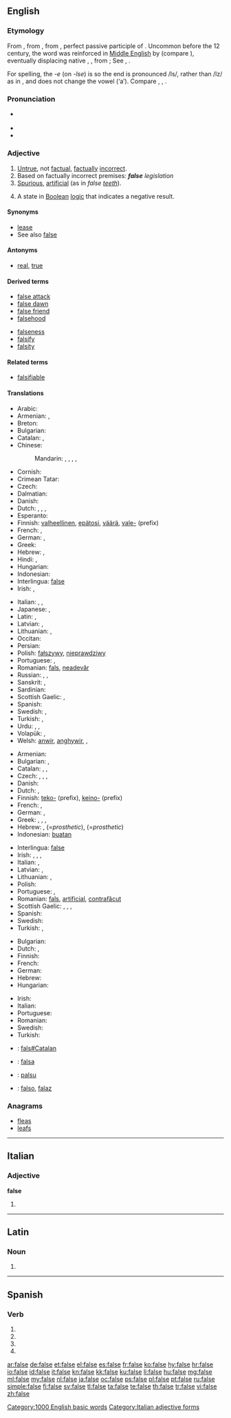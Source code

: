 ==English==
{{wikipedia|dab=false}}

===Etymology===
From {{etyl|enm}} {{term|false|lang=enm}}, from {{etyl|ang}} {{term|fals||false, fraud, falsehood|lang=ang}}, from {{etyl|la}} {{term|falsus||counterfeit, false; falsehood|lang=la}}, perfect passive participle of {{term|fallo|fallō|deceive|lang=la}}. Uncommon before the 12 century, the word was reinforced in [[Middle English]] by {{etyl|roa-nor|-}} {{term|fals|lang=xno}} (compare {{etyl|fro|-}} {{term|faus|lang=fro}}), eventually displacing native {{etyl|enm|-}} {{term|les|lang=enm}}, {{term|lese||false|lang=enm}}, from {{etyl|ang|-}} {{term|leas|lēas|lang=ang}}; See {{l|en|lease}}, {{l|en|leasing}}.

For spelling, the ''-e'' (on ''-lse'') is so the end is pronounced /ls/, rather than /lz/ as in {{term|falls|lang=en}}, and does not change the vowel (‘a’). Compare {{term|else|lang=en}}, {{term|pulse|lang=en}}, {{term|convulse|lang=en}}.

===Pronunciation===
* {{a|US}} {{IPA|/fɑls/|/fɔls/}}
* {{audio|en-us-false.ogg|Audio (US)}}
* {{audio|En-uk-false.ogg|Audio (UK)}}

===Adjective===
{{en-adj|fals|er}}

# [[untrue|Untrue]], not [[factual]], [[factually]] [[incorrect]].
# Based on factually incorrect premises: '''''false''' legislation''
# [[spurious|Spurious]], [[artificial]] (as in ''false [[tooth|teeth]]'').
# {{logic}} A state in [[Boolean]] [[logic]] that indicates a negative result.

====Synonyms====
* [[lease#Etymology_2|lease]]
* See also [[Wikisaurus:false|false]]

====Antonyms====
* {{sense|untrue}} [[real]], [[true]]

====Derived terms====
{{top2}}
* [[false attack]]
* [[false dawn]]
* [[false friend]]
* [[falsehood]]
{{mid2}}
* [[falseness]]
* [[falsify]]
* [[falsity]]
{{bottom}}

====Related terms====
* [[falsifiable]]

====Translations====
{{trans-top|untrue, not factual, wrong}}
* Arabic: {{t|ar|زائف|tr=zaa'if}}
* Armenian: {{t-|hy|կեղծ|tr=keġç}}, {{t-|hy|սխալ|tr=sxal}}
* Breton: {{t|br|gaou}}
* Bulgarian: {{t|bg|грешен|sc=Cyrl}}
* Catalan: {{t|ca|fals}}, {{t|ca|incorrecte}}
* Chinese:
*: Mandarin: {{t-|cmn|假|tr=jiǎ|sc=Hani}}, {{t|cmn|虛偽|sc=Hani}}, {{t|cmn|虚伪|tr=xūwěi|sc=Hani}}, {{t|cmn|虛假|sc=Hani}}, {{t|cmn|虚假|tr=xūjiǎ|sc=Hani}}
* Cornish: {{t|kw|gaw}}
* Crimean Tatar: {{tø|crh|yañlış|xs=Crimean Tatar}}
* Czech: {{t-|cs|nepravdivý|m}}
* Dalmatian: {{t|dlm|fuals}}
* Danish: {{t-|da|falsk}}
* Dutch: {{t+|nl|onwaar}}, {{t+|nl|vals}}, {{t+|nl|fout}}, {{t+|nl|onjuist}}
* Esperanto: {{t|eo|malvera}}
* Finnish: [[valheellinen]], [[epätosi]], [[väärä]], [[vale-]] (prefix)
* French: {{t+|fr|faux}}, {{t+|fr|incorrect}}
* German: {{t+|de|falsch}}, {{t+|de|unwahr}}
* Greek: {{t+|el|ψευδής|tr=pseuðís}}
* Hebrew: {{t-|he|שקרי|m|tr=shikrí}}, {{t-|he|לא נכון|m|tr=ló nakhón}}
* Hindi: {{t|hi|झूठा|tr=jhūṭhā|sc=Deva}}, {{t|hi|खोटा|tr=khōṭā|sc=Deva}}
* Hungarian: {{t+|hu|hamis}}
* Indonesian: {{t-|id|salah|xs=Indonesian}}
* Interlingua: [[#Interlingua|false]]
* Irish: {{t-|ga|bréagach|xs=Irish}}, {{t|ga|bréige|xs=Irish}}
{{trans-mid}}
* Italian: {{t+|it|falso}}, {{t+|it|errato}}, {{t+|it|bugiardo|m}}
* Japanese: {{t+|ja|虚偽|tr=きょぎ, kyogi}}, {{t|ja|偽の|tr=にせの, nise-no}}
* Latin: {{t-|la|falsus}}, {{t|la|mendax}}
* Latvian: {{t|lv|nepareizs}}, {{t|lv| kļūdains}}
* Lithuanian: {{t|lt|klaidingas}}, {{t|lt|neteisingas}}
* Occitan: {{l|oc|fals}}
* Persian: {{t|fa|غلط|tr=ġalat|sc=fa-Arab}}
* Polish: [[fałszywy]], [[nieprawdziwy]]
* Portuguese: {{t+|pt|falso}}, {{t+|pt|errado}}
* Romanian: [[fals#Romanian|fals]], [[neadevăr]]
* Russian: {{t|ru|фальшивый|tr=fal'šívyj}}, {{t|ru|ложный|tr=lóžnyj}}, {{t+|ru|неправильный|tr=neprávil'nyj}}
* Sanskrit: {{t|sa|अशुद्ध|tr=aśuddha|sc=Deva}}, {{t|sa|असत्य|tr=asatya|sc=Deva}}
* Sardinian: {{t|sro|fàlsu}}
* Scottish Gaelic: {{t-|gd|breugach|xs=Scottish Gaelic}}, {{t|gd|fuadain}}
* Spanish: {{t+|es|falso}}
* Swedish: {{t+|sv|falsk}}, {{t-|sv|osann}}
* Turkish: {{t+|tr|yanlış}}, {{t+|tr|yalan}}
* Urdu: {{t|ur|جھوٹھا|tr=jhūṭhā|sc=ur-Arab}}, {{t|ur|غلط|tr=ġalat|sc=ur-Arab}}, {{t|ur|کھوٹا|tr=khōṭā|sc=ur-Arab}}
* Volapük: {{t|vo|dobik}}, {{t|vo|neveratik}}
* Welsh: [[anwir]], [[anghywir]], {{t|cy|ffug}}, {{t|cy|gau}}
{{trans-bottom}}

{{trans-top|spurious, artificial}}
* Armenian: {{t-|hy|կեղծ|tr=keġç}}
* Bulgarian: {{t|bg|изкуствен|sc=Cyrl}}, {{t|bg|фалшив|sc=Cyrl}}
* Catalan: {{t|ca|fals}}, {{t|ca|postís}}, {{t|ca|artificial}}
* Czech: {{t|cs|falešný}}, {{t|cs|imitovaný}}, {{t|cs|nepravý}}, {{t|cs|umělý}}
* Danish: {{t-|da|kunstig}}
* Dutch: {{t+|nl|vals}}, {{t|nl|onecht}}
* Finnish: [[teko-]] (prefix), [[keino-]] (prefix)
* French: {{t+|fr|faux}}, {{t+|fr|artificiel}}
* German: {{t+|de|falsch}}, {{t-|de|unecht}}
* Greek: {{t+|el|ψευδής|tr=pseuðís}}, {{t+|el|πλαστός|tr=plastós}}, {{t+|el|κίβδηλος|tr=kívðilos}}, {{t+|el|νόθος|tr=nóθos}}
* Hebrew: {{t-|he|מזוייף|m|tr=mezuyáf}}, {{t|he|תותב|m|tr=totáv}} (=''prosthetic''), {{t|he|תותבת|f|tr=totévet}} (=''prosthetic'')
* Indonesian: [[buat|buatan]]
{{trans-mid}}
* Interlingua: [[#Interlingua|false]]
* Irish: {{t-|ga|bréag-|xs=Irish}}, {{t-|ga|bréagach|xs=Irish}}, {{t|ga|bréige|xs=Irish}}, {{t-|ga|falsa|xs=Irish}}
* Italian: {{t-|it|posticcio}}, {{t+|it|finto}}
* Latvian: {{t|lv|viltots}}, {{t|lv|mākslīgs }}
* Lithuanian: {{t|lt|dirbtinis}}, {{t|lt|netikras}}
* Polish: {{t+|pl|sztuczny}}
* Portuguese: {{t+|pt|falso}}, {{t+|pt|artificial}}
* Romanian: [[fals#Romanian|fals]], [[artificial#Romanian|artificial]], [[contrafăcut]]
* Scottish Gaelic: {{t-|gd|breugach|xs=Scottish Gaelic}}, {{t-|gd|meallta|xs=Scottish Gaelic}}, {{t-|gd|mealltach|xs=Scottish Gaelic}}, {{t|gd|fuadain}}
* Spanish: {{t-|es|postizo}}
* Swedish: {{t+|sv|konstgjord}}
* Turkish: {{t+|tr|yapay}}, {{t+|tr|sahte}}
{{trans-bottom}}

{{trans-top|state in Boolean logic that indicates a negative result}}
* Bulgarian: {{t|bg|неверен|sc=Cyrl}}
* Dutch: {{t+|nl|onwaar}}, {{t+|nl|vals}}
* Finnish: {{t+|fi|epätosi}}
* French: {{t+|fr|faux}}
* German: {{t+|de|falsch}}
* Hebrew: {{t-|he|שקרי|m|tr=shikrí}}
* Hungarian: {{t+|hu|hamis}}
{{trans-mid}}
* Irish: {{t-|ga|bréagach|xs=Irish}}
* Italian: {{t+|it|falso}}
* Portuguese: {{t+|pt|falso}}
* Romanian: {{t+|ro|fals|n}}
* Swedish: {{t+|sv|falskt}}
* Turkish: {{t+|tr|yanlış}}
{{trans-bottom}}

{{checktrans-top}}
* {{ttbc|ca}}: [[fals#Catalan]]
* {{ttbc|io}}: [[falsa]]
{{trans-mid}}
* {{ttbc|id}}: [[palsu]]
* {{ttbc|es}}: [[falso]], [[falaz]]
{{trans-bottom}}

===Anagrams===
* [[fleas#English|fleas]]
* [[leafs#English|leafs]]

[[Category:1000 English basic words]]

----

==Italian==

===Adjective===
'''false''' {{p}}

# {{feminine of|falso#Adjective|falso}}

[[Category:Italian adjective forms]]

----

==Latin==

===Noun===
{{la-noun-form|false}}

# {{inflection of|falsus|falsus|voc|s|lang=la}}

----

==Spanish==

===Verb===
{{es-verb-form|falsar}}

# {{es-verb form of|ending=ar|mood=imperative|pers=2|formal=yes|number=singular|[[falsar]]}}
# {{es-verb form of|ending=ar|mood=subjunctive|tense=present|pers=1|number=singular|[[falsar]]}}
# {{es-verb form of|ending=ar|mood=subjunctive|tense=present|pers=2|formal=yes|number=singular|[[falsar]]}}
# {{es-verb form of|ending=ar|mood=subjunctive|tense=present|pers=3|number=singular|[[falsar]]}}

[[ar:false]]
[[de:false]]
[[et:false]]
[[el:false]]
[[es:false]]
[[fr:false]]
[[ko:false]]
[[hy:false]]
[[hr:false]]
[[io:false]]
[[id:false]]
[[it:false]]
[[kn:false]]
[[kk:false]]
[[ku:false]]
[[li:false]]
[[hu:false]]
[[mg:false]]
[[ml:false]]
[[my:false]]
[[nl:false]]
[[ja:false]]
[[oc:false]]
[[ps:false]]
[[pl:false]]
[[pt:false]]
[[ru:false]]
[[simple:false]]
[[fi:false]]
[[sv:false]]
[[tl:false]]
[[ta:false]]
[[te:false]]
[[th:false]]
[[tr:false]]
[[vi:false]]
[[zh:false]]